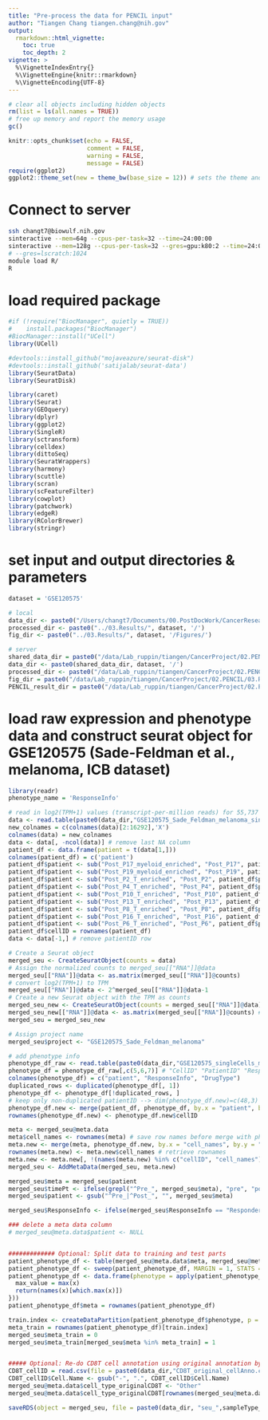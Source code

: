 ```yaml
---
title: "Pre-process the data for PENCIL input"
author: "Tiangen Chang tiangen.chang@nih.gov"
output: 
  rmarkdown::html_vignette:
    toc: true
    toc_depth: 2
vignette: >
  %\VignetteIndexEntry{}
  %\VignetteEngine{knitr::rmarkdown}
  %\VignetteEncoding{UTF-8}
---
```



```r
# clear all objects including hidden objects
rm(list = ls(all.names = TRUE)) 
# free up memory and report the memory usage
gc()
```


```r
knitr::opts_chunk$set(echo = FALSE,
                      comment = FALSE, 
                      warning = FALSE, 
                      message = FALSE)
require(ggplot2)
ggplot2::theme_set(new = theme_bw(base_size = 12)) # sets the theme and axis font size
```

# Connect to server
```bash
ssh changt7@biowulf.nih.gov
sinteractive --mem=64g --cpus-per-task=32 --time=24:00:00
sinteractive --mem=128g --cpus-per-task=32 --gres=gpu:k80:2 --time=24:00:00
# --gres=lscratch:1024
module load R/
R

```

# load required package
```r
#if (!require("BiocManager", quietly = TRUE))
#    install.packages("BiocManager")
#BiocManager::install("UCell")
library(UCell)

#devtools::install_github("mojaveazure/seurat-disk")
#devtools::install_github('satijalab/seurat-data')
library(SeuratData)
library(SeuratDisk)

library(caret)
library(Seurat)
library(GEOquery)
library(dplyr)
library(ggplot2)
library(SingleR)
library(sctransform)
library(celldex)
library(dittoSeq)
library(SeuratWrappers)
library(harmony)
library(scuttle)
library(scran)
library(scFeatureFilter)
library(cowplot)
library(patchwork)
library(edgeR)
library(RColorBrewer)
library(stringr)

```

# set input and output directories & parameters
```r

dataset = 'GSE120575'

# local
data_dir <- paste0("/Users/changt7/Documents/00.PostDocWork/CancerResearch/01.Projects/00.Collaborating_projects/05.PENCIL/02.Input/", dataset, '/')
processed_dir <- paste0("../03.Results/", dataset, '/')
fig_dir <- paste0("../03.Results/", dataset, '/Figures/')

# server
shared_data_dir = paste0("/data/Lab_ruppin/tiangen/CancerProject/02.PENCIL/02.Input/")
data_dir <- paste0(shared_data_dir, dataset, '/')
processed_dir <- paste0("/data/Lab_ruppin/tiangen/CancerProject/02.PENCIL/03.Results/", dataset, '/')
fig_dir = paste0("/data/Lab_ruppin/tiangen/CancerProject/02.PENCIL/03.Results/", dataset, "/Figures/")
PENCIL_result_dir = paste0("/data/Lab_ruppin/tiangen/CancerProject/02.PENCIL/01.Scripts/results/")
```


# load raw expression and phenotype data and construct seurat object for GSE120575 (Sade-Feldman et al., melanoma, ICB dataset)
```r

library(readr)
phenotype_name = 'ResponseInfo'

# read in log2(TPM+1) values (transcript-per-million reads) for 55,737 transcripts (rows) and 16,291 cells (columns)
data <- read.table(paste0(data_dir,"GSE120575_Sade_Feldman_melanoma_single_cells_TPM_GEO.txt"), header = TRUE, sep = "\t", row.names = 1, stringsAsFactors = FALSE, fill = TRUE) 
new_colnames = c(colnames(data)[2:16292],'X')
colnames(data) = new_colnames
data <- data[, -ncol(data)] # remove last NA column
patient_df <- data.frame(patient = t(data[1,]))
colnames(patient_df) = c('patient')
patient_df$patient <- sub("Post_P17_myeloid_enriched", "Post_P17", patient_df$patient)
patient_df$patient <- sub("Post_P19_myeloid_enriched", "Post_P19", patient_df$patient)
patient_df$patient <- sub("Post_P2_T_enriched", "Post_P2", patient_df$patient)
patient_df$patient <- sub("Post_P4_T_enriched", "Post_P4", patient_df$patient)
patient_df$patient <- sub("Post_P10_T_enriched", "Post_P10", patient_df$patient)
patient_df$patient <- sub("Post_P13_T_enriched", "Post_P13", patient_df$patient)
patient_df$patient <- sub("Post_P8_T_enriched", "Post_P8", patient_df$patient)
patient_df$patient <- sub("Post_P16_T_enriched", "Post_P16", patient_df$patient)
patient_df$patient <- sub("Post_P6_T_enriched", "Post_P6", patient_df$patient)
patient_df$cellID = rownames(patient_df)
data <- data[-1,] # remove patientID row

# Create a Seurat object
merged_seu <- CreateSeuratObject(counts = data)
# Assign the normalized counts to merged_seu[["RNA"]]@data
merged_seu[["RNA"]]@data <- as.matrix(merged_seu[["RNA"]]@counts)
# convert log2(TPM+1) to TPM
merged_seu[["RNA"]]@data <- 2^merged_seu[["RNA"]]@data-1 
# Create a new Seurat object with the TPM as counts
merged_seu_new <- CreateSeuratObject(counts = merged_seu[["RNA"]]@data) # TPM
merged_seu_new[["RNA"]]@data <- as.matrix(merged_seu[["RNA"]]@counts) # log2(TPM+1)
merged_seu = merged_seu_new

# Assign project name
merged_seu$project <- "GSE120575_Sade_Feldman_melanoma"

# add phenotype info
phenotype_df_raw <- read.table(paste0(data_dir,"GSE120575_singleCells_metaInfo_clean.txt"), sep = "\t", quote = "", header = TRUE, stringsAsFactors = FALSE)
phenotype_df = phenotype_df_raw[,c(5,6,7)] # "CellID" "PatientID" "ResponseInfo" "DrugType"  
colnames(phenotype_df) = c("patient", "ResponseInfo", "DrugType")
duplicated_rows <- duplicated(phenotype_df[, 1])
phenotype_df <- phenotype_df[!duplicated_rows, ]
# keep only non-duplicated patientID --> dim(phenotype_df.new)=c(48,3)
phenotype_df.new <- merge(patient_df, phenotype_df, by.x = "patient", by.y = "patient")
rownames(phenotype_df.new) <- phenotype_df.new$cellID

meta <- merged_seu@meta.data
meta$cell_names <- rownames(meta) # save row names before merge with phenotype data
meta.new <- merge(meta, phenotype_df.new, by.x = "cell_names", by.y = "cellID")
rownames(meta.new) <- meta.new$cell_names # retrieve rownames 
meta.new <- meta.new[, !(names(meta.new) %in% c("cellID", "cell_names"))]
merged_seu <- AddMetaData(merged_seu, meta.new)

merged_seu$meta = merged_seu$patient
merged_seu$timePt <- ifelse(grepl("^Pre_", merged_seu$meta), "pre", "post")
merged_seu$patient <- gsub("^Pre_|^Post_", "", merged_seu$meta)

merged_seu$ResponseInfo <- ifelse(merged_seu$ResponseInfo == "Responder", 1, 0)

### delete a meta data column
# merged_seu@meta.data$patient <- NULL


############# Optional: Split data to training and test parts
patient_phenotype_df <- table(merged_seu@meta.data$meta, merged_seu@meta.data[[phenotype_name]])
patient_phenotype_df <- sweep(patient_phenotype_df, MARGIN = 1, STATS = rowSums(patient_phenotype_df), FUN = "/")
patient_phenotype_df <- data.frame(phenotype = apply(patient_phenotype_df, 1, function(x) {
  max_value = max(x)
  return(names(x)[which.max(x)])
}))
patient_phenotype_df$meta = rownames(patient_phenotype_df)

train.index <- createDataPartition(patient_phenotype_df$phenotype, p = .7, list = FALSE)
meta_train = rownames(patient_phenotype_df)[train.index]
merged_seu$meta_train = 0
merged_seu$meta_train[merged_seu$meta %in% meta_train] = 1


##### Optional: Re-do CD8T cell annotation using original annotation by Sade-Feldman et al. 2018 Cell 
CD8T_cellID = read.csv(file = paste0(data_dir,"CD8T_original_cellAnno.csv"))
CD8T_cellID$Cell.Name <- gsub("-", ".", CD8T_cellID$Cell.Name)
merged_seu@meta.data$cell_type_originalCD8T <- "Other"
merged_seu@meta.data$cell_type_originalCD8T[rownames(merged_seu@meta.data) %in% CD8T_cellID$Cell.Name] <- "CD8+ T-cells"

saveRDS(object = merged_seu, file = paste0(data_dir, "seu_",sampleType_name,"_all_raw.rds")) 

```

